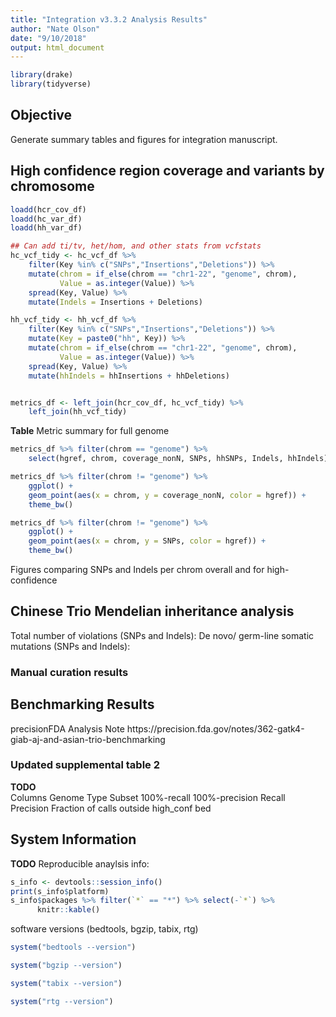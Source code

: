 ```yaml
---
title: "Integration v3.3.2 Analysis Results"
author: "Nate Olson"
date: "9/10/2018"
output: html_document
---
```


```r
library(drake)
library(tidyverse)
```

## Objective
Generate summary tables and figures for integration manuscript.



## High confidence region coverage and variants by chromosome

```r
loadd(hcr_cov_df)
loadd(hc_var_df)
loadd(hh_var_df)
```


```r
## Can add ti/tv, het/hom, and other stats from vcfstats
hc_vcf_tidy <- hc_vcf_df %>% 
    filter(Key %in% c("SNPs","Insertions","Deletions")) %>% 
    mutate(chrom = if_else(chrom == "chr1-22", "genome", chrom),
           Value = as.integer(Value)) %>% 
    spread(Key, Value) %>% 
    mutate(Indels = Insertions + Deletions)

hh_vcf_tidy <- hh_vcf_df %>% 
    filter(Key %in% c("SNPs","Insertions","Deletions")) %>% 
    mutate(Key = paste0("hh", Key)) %>% 
    mutate(chrom = if_else(chrom == "chr1-22", "genome", chrom),
           Value = as.integer(Value)) %>% 
    spread(Key, Value) %>% 
    mutate(hhIndels = hhInsertions + hhDeletions)


metrics_df <- left_join(hcr_cov_df, hc_vcf_tidy) %>% 
    left_join(hh_vcf_tidy)
```



__Table__ Metric summary for full genome
```r
metrics_df %>% filter(chrom == "genome") %>% 
    select(hgref, chrom, coverage_nonN, SNPs, hhSNPs, Indels, hhIndels)
```


```r
metrics_df %>% filter(chrom != "genome") %>% 
    ggplot() + 
    geom_point(aes(x = chrom, y = coverage_nonN, color = hgref)) + 
    theme_bw()
```

```r
metrics_df %>% filter(chrom != "genome") %>% 
    ggplot() + 
    geom_point(aes(x = chrom, y = SNPs, color = hgref)) + 
    theme_bw()
```

Figures comparing SNPs and Indels per chrom overall and for high-confidence


## Chinese Trio Mendelian inheritance analysis

Total number of violations (SNPs and Indels): 
De novo/ germ-line somatic mutations (SNPs and Indels): 


### Manual curation results


## Benchmarking Results
precisionFDA Analysis Note
https://precision.fda.gov/notes/362-gatk4-giab-aj-and-asian-trio-benchmarking 

### Updated supplemental table 2
__TODO__  
Columns
    Genome
    Type
    Subset
    100%-recall
    100%-precision
    Recall
    Precision
    Fraction of calls outside high_conf bed

## System Information
__TODO__
Reproducible anaylsis info: 
```r
s_info <- devtools::session_info()
print(s_info$platform)
s_info$packages %>% filter(`*` == "*") %>% select(-`*`) %>% 
      knitr::kable()
```

software versions (bedtools, bgzip, tabix, rtg)
```r
system("bedtools --version")
```
```r
system("bgzip --version")
```

```r
system("tabix --version")
```

```r
system("rtg --version")
```

